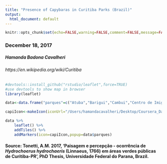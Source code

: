 ```yaml
---
title: "Presence of Capybaras in Curitiba Parks (Brazil)"
output:
  html_document: default
---
```


```r
knitr::opts_chunk$set(echo=FALSE,warning=FALSE,comment=FALSE,message=FALSE)
```

### December 18, 2017
##### Hamanda Badona Cavalheri

###### https://en.wikipedia.org/wiki/Curitiba

```r
#devtools::install_github("rstudio/leaflet",force=TRUE)
#use devtools to show map in browser
library(leaflet)

data<-data.frame("parques"=c("Atuba","Barigui","Cambui","Centro de Imigracao Japonesa","Das Pedreiras","Lago Azul","Iguacu Nautico","Passauna","Passeio Publico","Peladeiro","Sao Lourenco","Tangua","Tingui","Tulio Vargas"),"lat"=c(-25.388783,-25.429915,-25.478845,-25.498121,-25.384018,-25.572023,-25.508138,-25.470295,-25.425174,-25.478877,-25.386360,-25.378807,-25.392378,-25.456392),"lon"=c(-49.205170,-49.314502,-49.330898,-49.205916,-49.277627,-49.269923,-49.213586,-49.382583,-49.267568,-49.191272,-49.268427,-49.283040,-49.304598,-49.348748))

capiIcon<-makeIcon(iconUrl="/Users/hamandacavalheri/Desktop/Coursera_Data Science/capivara.png",iconWidth=25,iconHeight=25,iconAnchorX=25,iconAnchorY = 16)

data %>% 
    leaflet() %>%
    addTiles() %>%
    addMarkers(icon=capiIcon,popup=data$parques)
```

#### Source: Tonetti, A.M. 2017, 'Paisagem e percepção - ocorrência de *Hydrochoerus hydrochaeris* (Linnaeus, 1766) em áreas verdes públicas de Curitiba-PR', PhD Thesis, Universidade Federal do Parana, Brazil.